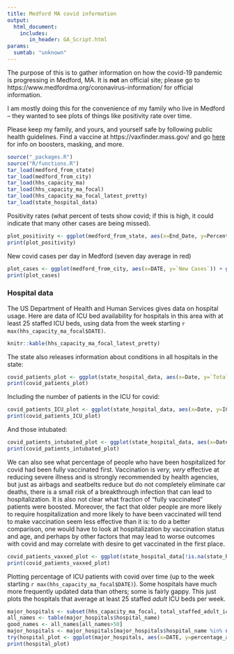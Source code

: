 ```yaml
---
title: Medford MA covid information
output:
  html_document:
    includes:
       in_header: GA_Script.html
params:
  sumtab: "unknown"
---
```


The purpose of this is to gather information on how the covid-19 pandemic is progressing in Medford, MA. It is **not** an official site; please go to https://www.medfordma.org/coronavirus-information/ for official information.

I am mostly doing this for the convenience of my family who live in Medford -- they wanted to see plots of things like positivity rate over time. 

Please keep my family, and yours, and yourself safe by following public health guidelines. Find a vaccine at https://vaxfinder.mass.gov/ and go [here](https://www.medfordma.org/coronavirus-information/) for info on boosters, masking, and more.


```r
source("_packages.R")
source("R/functions.R")
tar_load(medford_from_state)
tar_load(medford_from_city)
tar_load(hhs_capacity_ma)
tar_load(hhs_capacity_ma_focal)
tar_load(hhs_capacity_ma_focal_latest_pretty)
tar_load(state_hospital_data)
```

Positivity rates (what percent of tests show covid; if this is high, it could indicate that many other cases are being missed).

```r
plot_positivity <- ggplot(medford_from_state, aes(x=End_Date, y=Percent_Positivity)) + geom_line()+ theme_light() + xlab("Date") + ylab("Percent of positive tests for the week ending this date") + ggtitle("Positivity rate in Medford")
print(plot_positivity)
```

New covid cases per day in Medford (seven day average in red)

```r
plot_cases <- ggplot(medford_from_city, aes(x=DATE, y=`New Cases`)) + geom_line(color="darkgray") + geom_line(aes(y=zoo::rollmean(`New Cases`, 7, na.pad=TRUE, align="right")), color="red")+ theme_light() + xlab("Date") + ylab("Number of new cases per day") + ggtitle("New covid cases in Medford per day")
print(plot_cases)
```

### Hospital data


The US Department of Health and Human Services gives data on hospital usage. Here are data of ICU bed availability for hospitals in this area with at least 25 staffed ICU beds, using data from the week starting `r max(hhs_capacity_ma_focal$DATE)`.

```r
knitr::kable(hhs_capacity_ma_focal_latest_pretty)
```

The state also releases information about conditions in all hospitals in the state:

```r
covid_patients_plot <- ggplot(state_hospital_data, aes(x=Date, y=`Total number of COVID patients in hospital today`)) + geom_line() + theme_light() + ylab("Total covid patients") +  xlab("Date") + ggtitle("Total number of patients hospitalized for covid in MA")
print(covid_patients_plot)
```

Including the number of patients in the ICU for covid:

```r
covid_patients_ICU_plot <- ggplot(state_hospital_data, aes(x=Date, y=ICU)) + geom_line() + theme_light() + ylab("Total covid patients in ICU in MA") +  xlab("Date") + ggtitle("Total number of patients in the ICU for covid in MA")
print(covid_patients_ICU_plot)
```

And those intubated:

```r
covid_patients_intubated_plot <- ggplot(state_hospital_data, aes(x=Date, y=Intubated)) + geom_line() + theme_light() + ylab("Total intubated covid patients in MA") +  xlab("Date") + ggtitle("Total number of patients intubated for covid in MA")
print(covid_patients_intubated_plot)
```

We can also see what percentage of people who have been hospitalized for covid had been fully vaccinated first. Vaccination is *very, very* effective at reducing severe illness and is strongly recommended by health agencies, but just as airbags and seatbelts reduce but do not completely eliminate car deaths, there is a small risk of a breakthrough infection that can lead to hospitalization. It is also not clear what fraction of "fully vaccinated" patients were boosted. Moreover, the fact that older people are more likely to require hospitalization and more likely to have been vaccinated will tend to make vaccination seem less effective than it is: to do a better comparison, one would have to look at hospitalization by vaccination status and age, and perhaps by other factors that may lead to worse outcomes with covid and may correlate with desire to get vaccinated in the first place.

```r

covid_patients_vaxxed_plot <- ggplot(state_hospital_data[!is.na(state_hospital_data$Percentage_Hospitalized_Who_Were_Vaccinated),], aes(x=Date, y=Percentage_Hospitalized_Who_Were_Vaccinated)) + geom_line() + theme_light() + ylab("Percentage of patients") +  xlab("Date") + ggtitle("Percentage of hospitalized covid patients who were fully vaccinated in MA")
print(covid_patients_vaxxed_plot)
```


Plotting percentage of ICU patients with covid over time (up to the week starting `r max(hhs_capacity_ma_focal$DATE)`). Some hospitals have much more frequently updated data than others; some is fairly gappy. This just plots the hospitals that average at least 25 staffed *adult* ICU beds per week.

```r
major_hospitals <- subset(hhs_capacity_ma_focal, total_staffed_adult_icu_beds_7_day_avg>=25)
all_names <- table(major_hospitals$hospital_name)
good_names <- all_names[all_names>50]
major_hospitals <- major_hospitals[major_hospitals$hospital_name %in% names(good_names),]
try(hospital_plot <- ggplot(major_hospitals, aes(x=DATE, y=percentage_adult_hospital_inpatient_ICU_bed_occupied_of_all_inpatient_ICU_beds)) + geom_line(aes(colour=hospital_name)) + theme_light() + ylab("Percent of ICU patients witth covid") + xlab("Date") + ggtitle("Percent of ICU patients with covid at major Greater Boston hospitals") + facet_wrap(~ hospital_name, ncol=2) + guides(colour=FALSE) + ylim(c(50, 100)))
print(hospital_plot)
```
